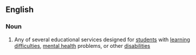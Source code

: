==English==

===Noun===
{{wikipedia}}
{{en-noun|sg=[[special]] [[education]]|-}}

# Any of several educational services designed for [[student]]s with [[learning difficulty|learning difficulties]], [[mental health]] problems, or other [[disability|disabilities]]